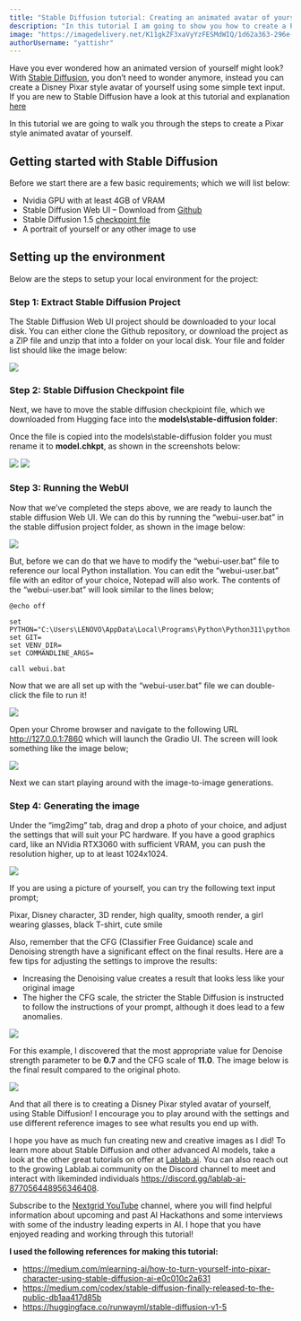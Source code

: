 ```yaml
---
title: "Stable Diffusion tutorial: Creating an animated avatar of yourself with Stable Diffusion"
description: "In this tutorial I am going to show you how to create a Pixar animated style avatar of yourself using Stable Diffusion AI "
image: "https://imagedelivery.net/K11gkZF3xaVyYzFESMdWIQ/1d62a363-296e-4772-8c83-b298837db600/full"
authorUsername: "yattishr"
---
```


Have you ever wondered how an animated version of yourself might look? With [Stable Diffusion](https://lablab.ai/tech/stable-diffusion), you don’t need to wonder anymore, instead you can create a Disney Pixar style avatar of yourself using some simple text input. If you are new to Stable Diffusion have a look at this tutorial and explanation [here](https://lablab.ai/t/stable-diffusion-img2img)

In this tutorial we are going to walk you through the steps to create a Pixar style animated avatar of yourself. 

## Getting started with Stable Diffusion

Before we start there are a few basic requirements; which we will list below:
+ Nvidia GPU with at least 4GB of VRAM
+ Stable Diffusion Web UI – Download from [Github](https://github.com/AUTOMATIC1111/stable-diffusion-webui)
+ Stable Diffusion 1.5 [checkpoint file](https://huggingface.co/runwayml/stable-diffusion-v1-5#:~:text=v1%2D5%2Dpruned%2Demaonly.ckpt%20%2D%204.27GB%2C%20ema%2Donly%20weight.%20uses%20less%20VRAM%20%2D%20suitable%20for%20inference)
+ A portrait of yourself or any other image to use

## Setting up the environment

Below are the steps to setup your local environment for the project:

### Step 1: Extract Stable Diffusion Project
The Stable Diffusion Web UI project should be downloaded to your local disk. You can either clone the Github repository, or download the project as a ZIP file and unzip that into a folder on your local disk.
Your file and folder list should like the image below:

<Img src="https://storage.googleapis.com/lablab-static-eu/images/tutorials/stable-diff-01.png" />

### Step 2: Stable Diffusion Checkpoint file
Next, we have to move the stable diffusion checkpioint file, which we downloaded from Hugging face into the **models\stable-diffusion folder**:

Once the file is copied into the models\stable-diffusion folder you must rename it to **model.chkpt**, as shown in the screenshots below:

<Img src="https://storage.googleapis.com/lablab-static-eu/images/tutorials/stable-diff-02.png" />

<Img src="https://storage.googleapis.com/lablab-static-eu/images/tutorials/stable-diff-03.png" />

### Step 3: Running the WebUI
Now that we’ve completed the steps above, we are ready to launch the stable diffusion Web UI. We can do this by running the “webui-user.bat” in the stable diffusion project folder, as shown in the image below:

<Img src="https://storage.googleapis.com/lablab-static-eu/images/tutorials/stable-diff-41.png" />

But, before we can do that we have to modify the “webui-user.bat” file to reference our local Python installation. You can edit the “webui-user.bat” file with an editor of your choice, Notepad will also work. The contents of the “webui-user.bat” will look similar to the lines below;


```
@echo off

set PYTHON="C:\Users\LENOVO\AppData\Local\Programs\Python\Python311\python.exe"
set GIT=
set VENV_DIR=
set COMMANDLINE_ARGS=

call webui.bat
```

Now that we are all set up with the “webui-user.bat” file we can double-click the file to run it! 

<Img src="https://storage.googleapis.com/lablab-static-eu/images/tutorials/stable-diff-4a.png" />

Open your Chrome browser and navigate to the following URL http://127.0.0.1:7860 which will launch the Gradio UI. The screen will look something like the image below;

<Img src="https://storage.googleapis.com/lablab-static-eu/images/tutorials/stable-diff-05.png" />

Next we can start playing around with the image-to-image generations.

### Step 4: Generating the image
Under the “img2img” tab, drag and drop a photo of your choice, and adjust the settings that will suit your PC hardware. If you have a good graphics card, like an NVidia RTX3060 with sufficient VRAM, you can push the resolution higher, up to at least 1024x1024. 

<Img src="https://storage.googleapis.com/lablab-static-eu/images/tutorials/stable-diff-06.png" />

If you are using a picture of yourself, you can try the following text input prompt;

Pixar, Disney character, 3D render, high quality, smooth render, a girl wearing glasses, black T-shirt, cute smile

Also, remember that the CFG (Classifier Free Guidance) scale and Denoising strength have a significant effect on the final results. Here are a few tips for adjusting the settings to improve the results:

+ Increasing the Denoising value creates a result that looks less like your original image
+ The higher the CFG scale, the stricter the Stable Diffusion is instructed to follow the instructions of your prompt, although it does lead to a few anomalies.

<Img src="https://storage.googleapis.com/lablab-static-eu/images/tutorials/stable-diff-07.png" />

For this example, I discovered that the most appropriate value for Denoise strength parameter to be **0.7** and the CFG scale of **11.0**. The image below is the final result compared to the original photo.

<Img src="https://storage.googleapis.com/lablab-static-eu/images/tutorials/stable-diff-08.png" />

And that all there is to creating a Disney Pixar styled avatar of yourself, using Stable Diffusion! I encourage you to play around with the settings and use different reference images to see what results you end up with. 

I hope you have as much fun creating new and creative images as I did! To learn more about Stable Diffusion and other advanced AI models, take a look at the other great tutorials on offer at [Lablab.ai]( https://lablab.ai/t). You can also reach out to the growing Lablab.ai community on the Discord channel to meet and interact with likeminded individuals https://discord.gg/lablab-ai-877056448956346408.

Subscribe to the [Nextgrid YouTube](https://www.youtube.com/channel/UCmxAmOUoTTdMkla6mSUmeiA) channel, where you will find helpful information about upcoming and past AI Hackathons and some interviews with some of the industry leading experts in AI. I hope that you have enjoyed reading and working through this tutorial!

**I used the following references for making this tutorial:**
+ https://medium.com/mlearning-ai/how-to-turn-yourself-into-pixar-character-using-stable-diffusion-ai-e0c010c2a631
+ https://medium.com/codex/stable-diffusion-finally-released-to-the-public-db1aa417d85b
+ https://huggingface.co/runwayml/stable-diffusion-v1-5
